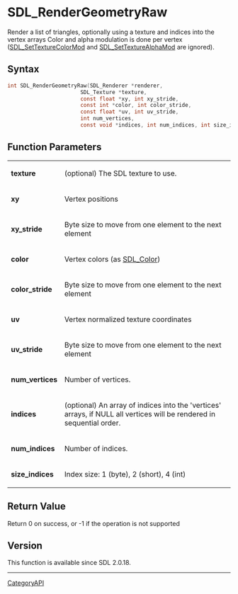 = SDL_RenderGeometryRaw =

Render a list of triangles, optionally using a texture and indices into the vertex arrays Color and alpha modulation is done per vertex ([[SDL_SetTextureColorMod]] and [[SDL_SetTextureAlphaMod]] are ignored).

== Syntax ==

<syntaxhighlight lang='c'>
int SDL_RenderGeometryRaw(SDL_Renderer *renderer,
                       SDL_Texture *texture,
                       const float *xy, int xy_stride,
                       const int *color, int color_stride,
                       const float *uv, int uv_stride,
                       int num_vertices,
                       const void *indices, int num_indices, int size_indices);
</syntaxhighlight>

== Function Parameters ==

{|
|'''texture'''
|(optional) The SDL texture to use.
|-
|'''xy'''
|Vertex positions
|-
|'''xy_stride'''
|Byte size to move from one element to the next element
|-
|'''color'''
|Vertex colors (as [[SDL_Color]])
|-
|'''color_stride'''
|Byte size to move from one element to the next element
|-
|'''uv'''
|Vertex normalized texture coordinates
|-
|'''uv_stride'''
|Byte size to move from one element to the next element
|-
|'''num_vertices'''
|Number of vertices.
|-
|'''indices'''
|(optional) An array of indices into the 'vertices' arrays, if NULL all vertices will be rendered in sequential order.
|-
|'''num_indices'''
|Number of indices.
|-
|'''size_indices'''
|Index size: 1 (byte), 2 (short), 4 (int)
|}

== Return Value ==

Return 0 on success, or -1 if the operation is not supported

== Version ==

This function is available since SDL 2.0.18.

----
[[CategoryAPI]]


